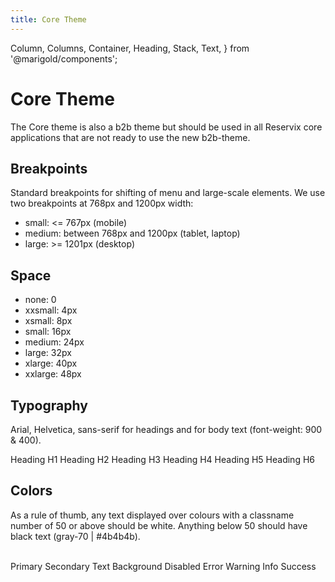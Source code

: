 ```yaml
---
title: Core Theme
---
```


  Column,
  Columns,
  Container,
  Heading,
  Stack,
  Text,
} from '@marigold/components';

# Core Theme

The Core theme is also a b2b theme but should be used in all Reservix core applications that are not ready to use the new b2b-theme.

## Breakpoints

Standard breakpoints for shifting of menu and large-scale elements. We use two breakpoints at 768px and 1200px width:

- small: <= 767px (mobile)
- medium: between 768px and 1200px (tablet, laptop)
- large: >= 1201px (desktop)

## Space

- none: 0
- xxsmall: 4px
- xsmall: 8px
- small: 16px
- medium: 24px
- large: 32px
- xlarge: 40px
- xxlarge: 48px

## Typography

Arial, Helvetica, sans-serif for headings and for body text (font-weight: 900 & 400).

<Stack space={24}>
  <Heading as="h1" variant="h1">
    Heading H1
  </Heading>
  <Heading as="h2" variant="h2">
    Heading H2
  </Heading>
  <Heading as="h3" variant="h3">
    Heading H3
  </Heading>
  <Heading as="h4" variant="h4">
    Heading H4
  </Heading>
  <Heading as="h5" variant="h5">
    Heading H5
  </Heading>
  <Heading as="h6" variant="h6">
    Heading H6
  </Heading>
</Stack>

## Colors

As a rule of thumb, any text displayed over colours with a classname number of 50 or above should be white.
Anything below 50 should have black text (gray-70 | #4b4b4b).

<br />
<div>
  <Columns>
    <Column width={2}>
      <Stack>
        <Container
          className={useStyles({
            css: { bg: '#fa8005', width: '96px', height: '24px' },
          })}
        />
        <Container
          className={useStyles({
            css: { bg: '#4b4b4b', width: '96px', height: '24px' },
          })}
        />
        <Container
          className={useStyles({
            css: { bg: '#511e04', width: '96px', height: '24px' },
          })}
        />
        <Container
          className={useStyles({
            css: { bg: '#fafafa', width: '96px', height: '24px' },
          })}
        />
        <Container
          className={useStyles({
            css: { bg: '#e3e3e3', width: '96px', height: '24px' },
          })}
        />
        <Container
          className={useStyles({
            css: { bg: '#f33', width: '96px', height: '24px' },
          })}
        />
        <Container
          className={useStyles({
            css: { bg: '#d80', width: '96px', height: '24px' },
          })}
        />
        <Container
          className={useStyles({
            css: { bg: '#008', width: '96px', height: '24px' },
          })}
        />
        <Container
          className={useStyles({
            css: { bg: '#080', width: '96px', height: '24px' },
          })}
        />
      </Stack>
    </Column>
    <Column width={6}>
      <Stack>
        <Text>Primary</Text>
        <Text>Secondary</Text>
        <Text>Text</Text>
        <Text>Background</Text>
        <Text>Disabled</Text>
        <Text>Error</Text>
        <Text>Warning</Text>
        <Text>Info</Text>
        <Text>Success</Text>
      </Stack>
    </Column>
  </Columns>
</div>
